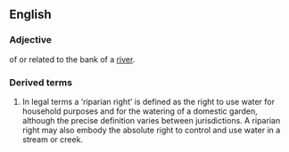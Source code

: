 ==English==
===Adjective===
of or related to the bank of a [[river]].


=== Derived terms ===

# In legal terms a ‘riparian right’ is defined as the right to use water for household purposes and for the watering of a domestic garden, although the precise definition varies between jurisdictions.  A riparian right may also embody the absolute right to control and use water in a stream or creek.